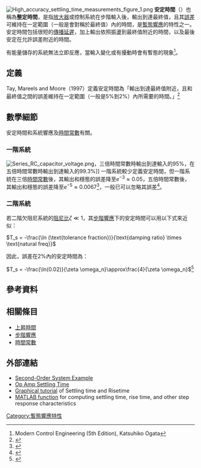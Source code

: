 {{NoteTA
|G1=Communication
|G2=Electronics
}}
[[File:High_accuracy_settling_time_measurements_figure_1.png|thumb]]
'''安定時間'''（{{lang|en|Settling time}}）也稱為'''整定時間'''，是指[[放大器|放大器]]或控制系統在步階輸入後，輸出到達最終值，且其[[誤差|誤差]]可維持在一定範圍（一般是會對稱於最終值）內的時間，是[[暫態響應|暫態響應]]的特性之一。安定時間包括很短的[[傳播延遲|傳播延遲]]，加上輸出依照{{link-en|瞬态率|Slew rate}}振盪到最終值附近的時間，以及最後安定在允許誤差附近的時間。

有能量儲存的系統無法立即反應，當輸入變化或有擾動時會有暫態的現象<ref> Modern Control Engineering (5th Edition), Katsuhiko Ogata</ref>。

== 定義 ==
Tay, Mareels and Moore（1997）定義安定時間為「輸出到達最終值附近，且和最終值之間的誤差維持在一定範圍（一般是5%到2%）內所需要的時間。」<ref>{{Cite book| title = High performance control | url = https://archive.org/details/highperformancec00tayt_395 | last = Tay | first = Teng-Tiow |author2=Iven Mareels |author3=John B. Moore  | publisher = Birkhäuser | year = 1997 | isbn = 0-8176-4004-5 | page = [https://archive.org/details/highperformancec00tayt_395/page/n108 93]}}</ref>

==數學細節==
安定時間和系統響應及[[時間常數|時間常數]]有關。

===一階系統===
[[File:Series_RC_capacitor_voltage.png|thumb]]，三倍時間常數時輸出到達輸入的95%，在五倍時間常數時輸出到達輸入的99.3%]]
一階系統較少定義安定時間，但一階系統在三倍[[時間常數|時間常數]]後，其輸出和穩態的誤差降至<math>e^{-3} \approx 0.05</math>，五倍時間常數後，其輸出和穩態的誤差降至<math>e^{-5} \approx 0.0067</math><ref>{{cite book|title=电工技术|url=http://books.google.com/books?id=-qddmuqvrAAC&pg=PA98|year=2001|publisher=清华大学出版社有限公司|isbn=978-7-302-04927-2|pages=98–}}</ref>，一般已可以忽略其誤差<ref>{{cite book|title=電路學(上)|url=http://books.google.com/books?id=WlUL9M76_sgC&pg=PA251|publisher=五南圖書出版股份有限公司|isbn=978-957-11-4162-6|pages=251–}}</ref>。
{{clear}}
===二階系統===
若二階欠阻尼系統的[[阻尼比|阻尼比]]<math>\zeta \ll 1</math>，其[[步階響應|步階響應]]下的安定時間可以用以下式來近似：

<math> T_s = -\frac{\ln (\text{tolerance fraction})}{\text{damping ratio} \times \text{natural freq}} </math>

因此，誤差在2%內的安定時間為：

<math>T_s = -\frac{\ln(0.02)}{\zeta \omega_n}\approx\frac{4}{\zeta \omega_n}</math><ref>{{cite book 
|author=Richard C. Dorf
|coauthors=Robert H. Bishop
|title=Modern Control Systems
|year= 1995
|publisher=Addison Wesley
|pages=223 
|isbn= 0-201-50174-0}}</ref>

== 參考資料 ==
{{reflist}}

==相關條目==
* [[上昇時間|上昇時間]]
* [[步階響應|步階響應]]
* [[時間常數|時間常數]]

==外部連結==
* [https://web.archive.org/web/20040626102542/http://bass.gmu.edu/~gbeale/ece_421/second_order_04.html Second-Order System Example]
* [http://www.analog.com/static/imported-files/application_notes/466359863287538299597392756AN359.pdf Op Amp Settling Time] {{Wayback|url=http://www.analog.com/static/imported-files/application_notes/466359863287538299597392756AN359.pdf |date=20120320004817 }}
* [https://web.archive.org/web/20070705124107/http://www.facstaff.bucknell.edu/mastascu/eControlHTML/SysDyn/SysDyn5.html Graphical tutorial] of Settling time and Risetime
* [http://www.mathworks.com/help/toolbox/ident/ref/stepinfo.html MATLAB function] {{Wayback|url=http://www.mathworks.com/help/toolbox/ident/ref/stepinfo.html |date=20120312013046 }} for computing settling time, rise time, and other step response characteristics

[[Category:暫態響應特性|Category:暫態響應特性]]